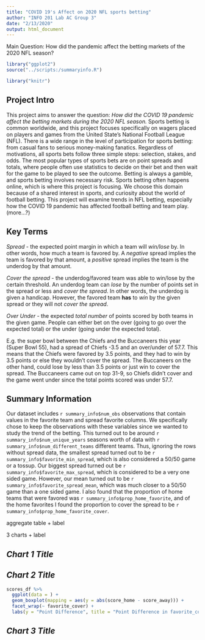 ```yaml
---
title: "COVID 19's Affect on 2020 NFL sports betting"
author: "INFO 201 Lab AC Group 3"
date: "2/13/2020"
output: html_document
---
```

Main Question: How did the pandemic affect the betting markets of the 2020 NFL season?

```r
library("ggplot2")
source("../scripts:/summaryinfo.R")

library("knitr")
```

## Project Intro
This project aims to answer the question: _How did the COVID 19 pandemic affect the betting markets during the 2020 NFL season._ Sports betting is common worldwide, and this project focuses specifically on wagers placed on players and games from the United State's National Football League (NFL). There is a wide range in the level of participation for sports betting: from casual fans to serious money-making fanatics. Regardless of motivations, all sports bets follow three simple steps: selection, stakes, and odds. The most popular types of sports bets are on point spreads and totals, where people often use statistics to decide on their bet and then wait for the game to be played to see the outcome. Betting is always a gamble, and sports betting involves necessary risk. Sports betting often happens online, which is where this project is focusing. We choose this domain because of a shared interest in sports, and curiosity about the world of football betting. This project will examine trends in NFL betting, especially how the COVID 19 pandemic has affected football betting and team play.
(more...?)

## Key Terms
_Spread_ - the expected point margin in which a team will _win/lose_ by. In other words, how much a team is favored by. A _negative_ spread implies the team is favored by that amount, a _positive_ spread implies the team is the underdog by that amount. 

_Cover the spread_ - the underdog/favored team was able to win/lose by the certain threshold. An underdog team can _lose_ by the number of points set in the spread or less and _cover the spread_. In other words, the underdog is given a handicap. However, the favored team __has__ to _win_ by the given spread or they will not _cover the spread_. 

_Over Under_ - the expected _total number_ of points scored by both teams in the given game. People can either bet on the over (going to go over the expected total) or the under (going under the expected total).

E.g. the super bowl between the Chiefs and the Buccaneers this year (Super Bowl 55), had a spread of Chiefs -3.5 and an over/under of 57.7. This means that the Chiefs were favored by 3.5 points, and they had to win by 3.5 points or else they wouldn't cover the spread. The Buccaneers on the other hand, could lose by less than 3.5 points or just win to cover the spread. The Buccaneers came out on top 31-9, so Chiefs didn't cover and the game went under since the total points scored was under 57.7.

## Summary Information 
Our dataset includes `r summary_info$num_obs` observations that contain values in the favorite team and spread favorite columns. We specifically chose to keep the observations with these variables since we wanted to study the trend of the betting. This turned out to be around `r summary_info$num_unique_years` seasons worth of data with `r summary_info$num_different_teams` different teams. Thus, ignoring the rows without spread data, the smallest spread turned out to be `r summary_info$favorite_min_spread`, which is also considered a 50/50 game or a tossup. Our biggest spread turned out be `r summary_info$favorite_max_spread`, which is considered to be a very one sided game. However, our mean turned out to be `r summary_info$favorite_spread_mean`, which was much closer to a 50/50 game than a one sided game. I also found that the proportion of home teams that were favored was `r summary_info$prop_home_favorite`, and of the home favorites I found the proportion to cover the spread to be `r summary_info$prop_home_favorite_cover`.

aggregate table + label

3 charts + label

## *Chart 1 Title*

## *Chart 2 Title*

```r
scores_df %>% 
  ggplot(data = ) +
  geom_boxplot(mapping = aes(y = abs(score_home - score_away))) + 
  facet_wrap(~ favorite_cover) +
  labs(y = "Point Difference", title = "Point Difference in favorite_cover FALSE vs. TRUE")
```

## *Chart 3 Title*

